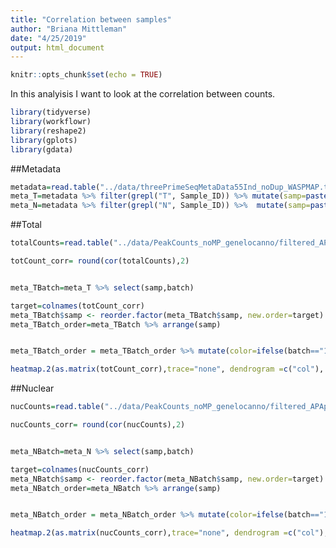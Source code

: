 ```yaml
---
title: "Correlation between samples"
author: "Briana Mittleman"
date: "4/25/2019"
output: html_document
---
```


```r
knitr::opts_chunk$set(echo = TRUE)
```


In this analyisis I want to look at the correlation between counts.  

```r
library(tidyverse)
library(workflowr)
library(reshape2)
library(gplots)
library(gdata)
```
##Metadata  

```r
metadata=read.table("../data/threePrimeSeqMetaData55Ind_noDup_WASPMAP.txt", header = T, stringsAsFactors = F)
meta_T=metadata %>% filter(grepl("T", Sample_ID)) %>% mutate(samp=paste("X", Sample_ID, sep=""))
meta_N=metadata %>% filter(grepl("N", Sample_ID)) %>%  mutate(samp=paste("X", Sample_ID, sep=""))
```



##Total  
```r


totalCounts=read.table("../data/PeakCounts_noMP_genelocanno/filtered_APApeaks_merged_allchrom_refseqGenes.GeneLocAnno_sm_quant_processed_fixed.fc", header = T, stringsAsFactors = F) %>% select(contains("T"),-Geneid, -Chr, -Start, -End, -Strand, -Length,-X19099_T)

totCount_corr= round(cor(totalCounts),2)


meta_TBatch=meta_T %>% select(samp,batch)

target=colnames(totCount_corr)
meta_TBatch$samp <- reorder.factor(meta_TBatch$samp, new.order=target)
meta_TBatch_order=meta_TBatch %>% arrange(samp)


meta_TBatch_order = meta_TBatch_order %>% mutate(color=ifelse(batch=="1", "green", ifelse(batch=="2", "blue", ifelse(batch=="3", "purple", "pink"))))

heatmap.2(as.matrix(totCount_corr),trace="none", dendrogram =c("col"), key=T, ColSideColors=meta_TBatch_order$color)
```

##Nuclear   

```r
nucCounts=read.table("../data/PeakCounts_noMP_genelocanno/filtered_APApeaks_merged_allchrom_refseqGenes.GeneLocAnno_sm_quant_processed_fixed.fc", header = T, stringsAsFactors = F) %>% select(contains("N"),-Geneid, -Chr, -Start, -End, -Strand, -Length,-X19099_N)

nucCounts_corr= round(cor(nucCounts),2)


meta_NBatch=meta_N %>% select(samp,batch)

target=colnames(nucCounts_corr)
meta_NBatch$samp <- reorder.factor(meta_NBatch$samp, new.order=target)
meta_NBatch_order=meta_NBatch %>% arrange(samp)


meta_NBatch_order = meta_NBatch_order %>% mutate(color=ifelse(batch=="1", "green", ifelse(batch=="2", "blue", ifelse(batch=="3", "purple", "pink"))))

heatmap.2(as.matrix(nucCounts_corr),trace="none", dendrogram =c("col"), key=T, ColSideColors=meta_NBatch_order$color)
```


